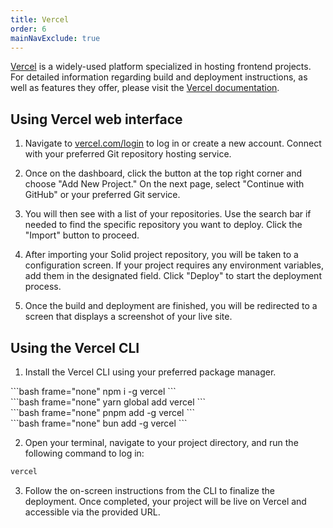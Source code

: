 ```yaml
---
title: Vercel
order: 6
mainNavExclude: true
---
```


[Vercel](https://vercel.com/) is a widely-used platform specialized in hosting frontend projects.
For detailed information regarding build and deployment instructions, as well as features they offer, please visit the [Vercel documentation](https://vercel.com/docs).

## Using Vercel web interface

1. Navigate to [vercel.com/login](https://vercel.com/login) to log in or create a new account.
   Connect with your preferred Git repository hosting service.

<EraserLink
	href="https://app.eraser.io/workspace/w9y9PNVjwSqDCEPNTEoe?elements=0mwBl275l6WC3YD5Uz_IcQ"
	preview="https://app.eraser.io/workspace/w9y9PNVjwSqDCEPNTEoe/preview?elements=0mwBl275l6WC3YD5Uz_IcQ&type=embed"
/>

2. Once on the dashboard, click the button at the top right corner and choose "Add New Project."
   On the next page, select "Continue with GitHub" or your preferred Git service.

<EraserLink
	href="https://app.eraser.io/workspace/w9y9PNVjwSqDCEPNTEoe?elements=QhW5b3iEbwyWzJ5fhUDrZw"
	preview="https://app.eraser.io/workspace/w9y9PNVjwSqDCEPNTEoe/preview?elements=QhW5b3iEbwyWzJ5fhUDrZw&type=embed"
/>

3. You will then see with a list of your repositories.
   Use the search bar if needed to find the specific repository you want to deploy.
   Click the "Import" button to proceed.

4. After importing your Solid project repository, you will be taken to a configuration screen.
   If your project requires any environment variables, add them in the designated field.
   Click "Deploy" to start the deployment process.

<EraserLink
	href="https://app.eraser.io/workspace/w9y9PNVjwSqDCEPNTEoe?elements=_OhHyCQRVxMqXdCkkTE3nw"
	preview="https://app.eraser.io/workspace/w9y9PNVjwSqDCEPNTEoe/preview?elements=_OhHyCQRVxMqXdCkkTE3nw&type=embed"
/>

5. Once the build and deployment are finished, you will be redirected to a screen that displays a screenshot of your live site.

<EraserLink
	href="https://app.eraser.io/workspace/w9y9PNVjwSqDCEPNTEoe?elements=hAbTtvs_2l4xDqySVYsiVA"
	preview="https://app.eraser.io/workspace/w9y9PNVjwSqDCEPNTEoe/preview?elements=hAbTtvs_2l4xDqySVYsiVA&type=embed"
/>

## Using the Vercel CLI

1. Install the Vercel CLI using your preferred package manager.

<TabsCodeBlocks>
<div id="npm">
```bash frame="none"
npm i -g vercel
```
</div>

<div id="yarn">
```bash frame="none" 
yarn global add vercel 
```
</div>

<div id="pnpm">
```bash frame="none"
pnpm add -g vercel
```
</div>

<div id="bun">
```bash frame="none"
bun add -g vercel
```
</div>
</TabsCodeBlocks>

2. Open your terminal, navigate to your project directory, and run the following command to log in:

```bash frame="none"
vercel
```

3. Follow the on-screen instructions from the CLI to finalize the deployment.
   Once completed, your project will be live on Vercel and accessible via the provided URL.
